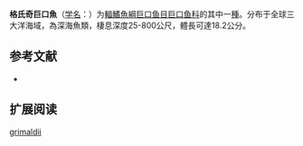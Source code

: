 {{Speciesbox
| name = 格氏奇巨口魚
| status = NE
| status_system = IUCN3.1
| image = 
| genus = Aristostomias
| species = grimaldii
| authority = [[Zugmayer|Zugmayer]], 1913
| synonyms = 
}}

'''格氏奇巨口魚'''（[[学名|学名]]：{{lang|la|''Aristostomias grimaldii''}}）为[[輻鰭魚綱|輻鰭魚綱]][[巨口鱼目|巨口鱼目]][[巨口鱼科|巨口鱼科]]的其中一[[種|種]]。分布于全球三大洋海域，為深海魚類，棲息深度25-800公尺，體長可達18.2公分。

== 参考文献 ==
{{refbegin}}
*{{FishBase_species|genus=Aristostomias|species=grimaldii|year=2012|month=2}}
{{refend}}

== 扩展阅读 ==
{{refbegin}}
{{wikispecies-inline|Aristostomias grimaldii|格氏奇巨口魚}}
{{refend}}
{{Taxonbar|from=Q2701357}}

[[Category:奇巨口鱼属|grimaldii]]